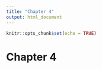 ```yaml
---
title: "Chapter 4"
output: html_document
---
```


```r
knitr::opts_chunk$set(echo = TRUE)
```

# Chapter 4
